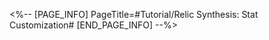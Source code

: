 <%-- [PAGE_INFO]
PageTitle=#Tutorial/Relic Synthesis: Stat Customization#
[END_PAGE_INFO] --%>
{{Tutorial
|sort      = 322701
|title     = Relic Synthesis: Stat Customization
|subtitle  = 
|type      = 
|about     = 
|image1    = Tutorial Relic Synthesis Stat Customization 1.png{{subst:void|<!--$UPLOAD:<<SpriteOutput/TutorialPic/TutorialPage_322701.png>-<Tutorial Relic Synthesis Stat Customization 1.png>-<Tutorial Files>>-->}}
|text1     = Your existing Wishful Resin has been automatically converted to Self-Modeling Resin at a 1:1 ratio. When synthesizing Relics, consuming Self-Modeling Resin allows you to designate 1 Main Stat, and consuming additional ones allows you to further designate 1 to 2 Subsidiary Stats.
}}